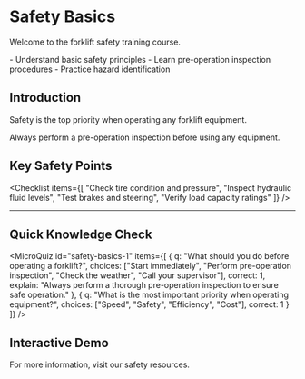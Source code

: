 # Safety Basics

Welcome to the forklift safety training course.

<Objectives>
- Understand basic safety principles
- Learn pre-operation inspection procedures
- Practice hazard identification
</Objectives>

## Introduction

Safety is the top priority when operating any forklift equipment.

<Callout type="warn">
Always perform a pre-operation inspection before using any equipment.
</Callout>

## Key Safety Points

<Checklist items={[
  "Check tire condition and pressure",
  "Inspect hydraulic fluid levels",
  "Test brakes and steering",
  "Verify load capacity ratings"
]} />

<Hr />

## Quick Knowledge Check

<MicroQuiz 
  id="safety-basics-1"
  items={[
    {
      q: "What should you do before operating a forklift?",
      choices: ["Start immediately", "Perform pre-operation inspection", "Check the weather", "Call your supervisor"],
      correct: 1,
      explain: "Always perform a thorough pre-operation inspection to ensure safe operation."
    },
    {
      q: "What is the most important priority when operating equipment?",
      choices: ["Speed", "Safety", "Efficiency", "Cost"],
      correct: 1
    }
  ]}
/>

## Interactive Demo

<DemoBlock demo="pre-operation-inspection" title="Pre-Operation Inspection Simulator" />

For more information, visit our <ResourceLink href="https://www.flatearthequipment.com/safety">safety resources</ResourceLink>.

